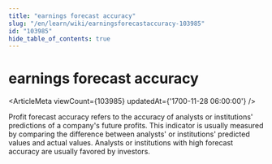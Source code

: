 ```yaml
---
title: "earnings forecast accuracy"
slug: "/en/learn/wiki/earningsforecastaccuracy-103985"
id: "103985"
hide_table_of_contents: true
---
```



# earnings forecast accuracy

<ArticleMeta viewCount={103985} updatedAt={'1700-11-28 06:00:00'} />

Profit forecast accuracy refers to the accuracy of analysts or institutions' predictions of a company's future profits. This indicator is usually measured by comparing the difference between analysts' or institutions' predicted values and actual values. Analysts or institutions with high forecast accuracy are usually favored by investors.
